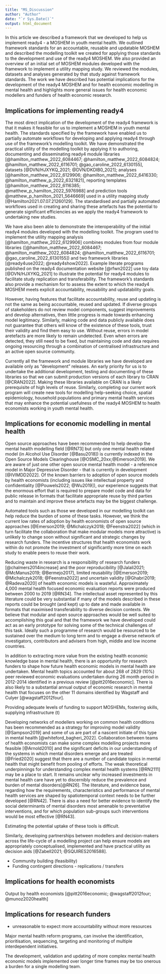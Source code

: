 ```yaml
---
title: "MS_Discussion"
author: "Author"
date: "`r Sys.Date()`"
output: html_document
---
```


In this article we described a framework that we developed to help us implement ready4 - a MOSHEM in youth mental health. We outlined framework standards for an accountable, reusable and updatable MOSHEM and described the modelling toolkit we created for applying those standards to the development and use of the ready4 MOSHEM. We also provided an overview of an initial set of MOSHEM modules developed with the framework to implement a utility mapping study. We reviewed the modules, datasets and analyses generated by that study against framework standards. The work we have described has potential implications for the development of the ready4 MOSHEM and for health economic modelling in mental health and highlights more general issues for health economic modellers and funders of health economic research.

## Implications for implementing ready4
The most direct implication of the development of the ready4 framework is that it makes it feasible for us to implement a MOSHEM in youth mental health. The standards specified by the framework have enabled us to partially automate workflows for developing and applying ready4 through use of the framework's modelling toolkit. We have demonstrated the practical utility of the modelling toolkit by applying it to authoring, documenting and disseminating ready4 module libraries  [@hamilton_matthew_2022_6084467; @hamilton_matthew_2022_6084824; @hamilton_matthew_2022_6116701; @gao_caroline_2022_6130155], datasets [@DVN/HJXYKQ_2021; @DVN/DKDIB0_2021]; analyses [@hamilton_matthew_2022_6129906; @hamilton_matthew_2022_6416330; @hamilton_matthew_p_2022_6321821], reporting templates [@hamilton_matthew_2022_6116385; @matthew_p_hamilton_2022_5976988] and prediction tools  @matthew_p_hamilton_2021_5646669] used in a utility mapping study [@Hamilton2021.07.07.21260129]. The standardised and partially automated workflows used in creating and sharing these artefacts has the potential to generate significant efficiencies as we apply the ready4 framework to undertaking new studies. 

We have also been able to demonstrate the interoperability of the initial ready4 modules developed with the modelling toolkit. The program used to implement the utility mapping analysis [@hamilton_matthew_2022_6129906] combines modules from four module libraries ([@hamilton_matthew_2022_6084467; @hamilton_matthew_2022_6084824; @hamilton_matthew_2022_6116701; @gao_caroline_2022_6130155]) and two framework libraries [@ready4use2022; @ready4show2022]. Example literate programs published on the ready4 documentation website [@rfwn2022] use toy data [@DVN/HJXYKQ_2021] to illustrate the potential for ready4 modules to facilitate study replication and transferability. The framework's standards also provide a mechanism for to assess the extent to which the ready4 MOSHEM meets explicit accountability, reusability and updatability goals.  

However, having features that facilitate accountability, reuse and updating is not the same as being accountable, reused and updated. If diverse groups of stakeholders do not review model components, suggest improvements and develop alternatives, then little progress is made towards enhancing model legitimacy. Similarly, making code and data publicly available does not guarantee that others will know of the existence of these tools, trust their validity and find them easy to use. Without reuse, errors in model aretefacts are more likely to remain undetected. Even when errors are detected, they still need to be fixed, but maintaining code and data requires ongoing resourcing through a combination of centralised infrastructure and an active open source community.

Currently all the framework and module libraries we have developed are available only as "development" releases. An early priority for us is to undertake the additional development, testing and documenting of these libraries so that we can submit production versions of each library to CRAN [@CRAN2022]. Making these libraries available on CRAN is a likely prerequisite of high levels of reuse. Similarly, completing our current work program will create new tools for modelling help-seeking choice, spatial epidemiology, household populations and primary mental health services that may enhance the potential usefulness of the ready4 MOSHEM to health economists working in youth mental health.


## Implications for economic modelling in mental health
Open source approaches have been recommended to help develop the mental health modelling field [@RN73] but only one mental health related model (in Alcohol Use Disorder [@Basu2018]) is currently indexed in the Open Source Models Clearinghouse [@OSMC_20xx;@Emerson2019]. We are aware of just one other open source mental health model - a reference model in Major Depressive Disorder - that is currently in development [@IVIMDD2022]. Of the known barriers to adoption of open source models by health economists (including issues like intellectual property and confidentiality [@Pouwels2022; @Wu2019]), our experience suggests that the enormous effort that is required to prepare model code and data for public release in formats that facilitate appropriate reuse by third parties and to maintain and improve these artefacts may be the biggest challenge. 

Automated tools such as those we developed in our modelling toolkit can help reduce the burden of some of these tasks. However, we think the current low rates of adoption by health economists of open source approaches [@Emerson2019; @Michalczyk2018; @Feenstra2022] (which in turn facilitate the collaboration that make modular models more attractive) is unlikely to change soon without significant and strategic changes by research funders. The incentive structures that health economists work within do not promote the investment of significantly more time on each study to enable peers to reuse their work.

Reducing waste in research is a responsibility of research funders [@chalmers2014increase] and the poor reproducibility [@Jalali2021; @McManus2019; @Bermejo2017], limited reusability [@Emerson2019; @Michalczyk2018; @Feenstra2022] and uncertain validity [@Ghabri2019; @Radeva2020] of health economic models is wasteful. Approximately 4,000 mental health focused economic evaluation reports were produced between 2000 to 2019 [@RN34]. The intellectual asset represented by this literature could be very substantial if many of the models described in these reports could be brought (and kept) up to date and made available in formats that maximised transferability to diverse decision contexts. We believe that modular and open source approaches would be well suited to accomplishing this goal and that the framework we have developed could act as an early prototype for solving some of the technical challenges of this task. Ideally such a programme of research would be resourced to be sustained over the medium to long term and to engage a diverse network of investigators, contributors and advisers from high, middle and low income countries.

In addition to extracting more value from the existing health economic knowledge base in mental health, there is an opportunity for research funders to shape how future health economic models in mental health are undertaken. Mental health topics accounted for about 268 of 2829 (10%) peer reviewed economic evaluations undertaken during 26 month period in 2012-2014 identified in a previous review [@pitt2016economic]. There is also likely to a substantial annual output of economic research in mental health that focuses on the other 11 domains identified by Wagstaff and Culyer [@wagstaff2012four]. 

Providing adequate levels of funding to support MOSHEMs, fostering skills, supplying infrastructure (t)

Developing networks of modellers working on common health conditions has been recommended as a strategy for improving model validity [@Sampson2019] and some of us are part of a nascent initiate of this type in mental health [@whiteford_bagheri_2022]. Collaboration between teams of health economists can make some complex modelling projects more feasible [@Arnold2010] and the significant deficits in our understanding of the systems in which mental disorders emerge and are treated [@Fried2020] suggest that there are a number of candidate topics in mental health that might benefit from pooling of efforts. The weak theoretical underpinnings for understanding complex mental health systems [@RN2111] may be a place to start. It remains unclear why increased investments in mental health care have yet to discernibly reduce the prevalence and burden of mental disorders[@RN26].  The  literature, and evidence base, regarding how the requirements, characteristics and performance of mental health services are shaped by spatiotemporal context needs to be further developed [@RN42]. There is also a need for better evidence to identify the social determinants of mental disorders most amenable to preventative interventions, and for which population sub-groups such interventions would be most effective [@RN43]. 

<!-- MH Research priorities (WP3 - Research, WP6 - Economic) https://doi.org/10.1016/S2215-0366(15)00332-6 -->
<!-- http://hdl.handle.net/1893/27205--><!-- CONTEXT: Funders should also support methodological work on context, including the development of reporting templates to facilitate accurate, comprehensive and systematic reporting of context, approaches to evidence synthesis that can capture contextual variation adequately and modelling methods that can leverage the accumulating evidence on contextual variation to predict the reach, implementation and effectiveness of promising interventions in new contexts." --

<!-- the framework represents a technical capacity rather than a behavioural outcome.  -->

<!-- (described in more detail on the project documentation website [@rfwn2022])  -->



 <!-- - One shot at big changes -->
 <!-- - Our analysis - do it in stages, be transparent, continually improve, get help, be flexible (modelling toolkit / monolithic model), have a framework -->
 <!-- A coding framework for OSHEMs developed in the language R includes standardised approaches to directory structure and naming conventions [@Alarid2019]. -->



<!-- Is it desirable for this to become default authoring tool or better to be replication tool. -->

Estimating the potential uptake of these tools is difficult. 
 


<!-- Add ref to NMHSMN in Australia --> Similarly, developing partnerships between modellers and decision-makers across the life-cycle of a modelling project can help ensure models are appropriately conceptualised, implemented and have practical utility as decision aids [@Zabell2021; @SQUIRES2016588].

- Community building (feasibility)
<!-- Open source is more than open access (limited discussion). -->
- Funding contingent directions - replications / transfers



## Implications for health economists
<!-- Standardized and transferable approaches to health economic modelling have been recommended. [doi:10.1017/S0266462317000666] -->
<!-- As modelling methods have become more sophisticated, some have argued that more complex models are required to adequately explore certain types of public health topics [@SQUIRES2016588].  -->
<!-- Modellers should be faithful to reaity and values of users DOI: 10.1002/asi.23697 -->
<!-- transferability - [https://doi.org/10.1017/S026646232200321X].  -->
Output by health economists [@pitt2016economic; @wagstaff2012four; @munoz2020health]

## Implications for research funders
<!-- Reducing waste in research is responsibility of research funder: https://doi.org/10.1016/S0140-6736(13)62229-1 -->
>

- unreasonable to expect more accountability without more resources

<!-- greater use of these types of models may require adaptation on the part of funders, modellers and decision-makers. T -->

<!-- Link to Wagstaff - Demand forecasting, valuation of health and healthcare, economic evaluation, utility mapping?? -->

<!-- # Motivation -->

<!-- ## Why develop OSHEMs in mental health -->


Major mental health reform programs, <!-- such as those currently being implemented in Victoria, Australia [@VicRC2021],  -->can involve the identification, prioritisation, sequencing, targeting and monitoring of multiple interdependent initiatives. 



The development, validation and updating of more complex mental health economic models implemented over longer time frames may be too onerous a burden for a single modelling team. 


<!-- Decision makers are frequently left to rely on economic analyses that become less valid and relevant each year. A model can grow stale when changes in the real world, whether sudden (e.g. new pandemics) or gradual (e.g. demographic), is not represented by corresponding updates to relevant model features. Even when the system being modelled remains relatively stable, new research findings may potentially invalidate aspects of a model's original conceptualisation and implementation.  -->

<!-- that rarely explores complex dynamic systems  -->
<!-- [PECUNIA] -->

<!-- Computational modelling could play an important role in developing policies to improve population mental health but this may require significant changes in the way mental health modelling projects are funded, conceptualised and implemented.  -->
 <!-- but, as with health economics more generally, OSHEMs remain rare. Greater use of open source approaches could help improve the scope, validity and usefulness of mental health economic models. -->
 
<!-- Repositories such as Zenodo [@Zenodo2013] and Dataverse [@Dataverse2007] provide persistent storage solutions that generate a Digital Object Identifier (DOI) for each unique item. These repositories are a preferable solution for sharing citable code and data than transitory repositories such as corporate websites or GitHub where items can be deleted or relocated at any time [@sseditors2022]. Zenodo includes tools that automate integration with GitHub, which makes it easy for developers to maintain parallel code repositories - one for disseminating the most up to date development code and the other for archiving citable code releases. --> <!-- Developers storing data in a Dataverse installation have access to multiple meta-data fields to document both a data collection and its individual constituent files.  --><!-- In R, code manuals and websites can be created with the aid of tools such as devtools [@devtools2021], sinew [@sinew2022], roxygen2 [@roxygen2021] and pkgdown [@pkgdown2022].  -->
 
<!-- and the use of version control systems. <!-- such as Git [@git20XX].  -->  
 
<!-- Applying a previously published algorithm [@kross2016] to analyse the most comprehensive archive of released R packages [@CRAN2022] finds that `r gpl_pc_dbl`% are distributed under various forms of General Public License (GPL) [@GNUGPL2022], a copyleft license. -->
<!-- In R, including a CITATION file in the `inst` directory of a package will enable users of that package to retrieve citation information by running a command of the format `citation("Package Name")` in the R console [@Salmon2021]. More generally, including a CITATION.cff file at the top level of your code repository will enable GitHub and Zenodo repositories hosting that item to include the relevant information in their citation tools [@Druskat_Citation_File_Format_2021]. Datasets hosted on Dataverse installations have metadata fields that, once completed by authors, generate citation files for dataset viewers. -->

<!-- A key challenge to generalising health economic models is that they are typically developed to inform a decision problem with a highly specific jurisdictional context. However, a number of choices about how these models are implemented can significantly increase the re-usability of model code in other contexts.  -->
<!-- For example, when generalising a model developed for the Australian context to a UK context, one could create a class that initially inherits all of the methods defined for the Australian model and then write new or replacement methods as needed for the UK model.  -->

<!-- A number of tools and approaches can make the process of implementing and curating changes to model code and data more coherent and efficient.   <!-- Repositories such as Zenodo [@Zenodo2013] and Dataverse [@Dataverse2007] provide persistent access to all published versions of a dataset, each uniquely identifiable. For code, use of version control tools like Git [@git20XX] can ensure that the entire development history of a project is organised so that each version is distinguishable and retrievable by developers. The online platform GitHub [@github2007] can make this version history accessible to anyone. -->

<!-- For R code, the usethis [@usethis2021] package can be used to partially automate version number increments using the convention Major.Minor.Patch.Development (e.g. ExampleSoftware v1.1.1.1). Datasets stored on the Harvard Dataverse use the simpler Major.Minor convention.  -->
<!-- MOSHEMs developed in R can take advantage of templates provided by devtools [@devtools2021] and pkgdown [@pkgdown2022] to run continuous integration checks on GitHub.  --><!-- These tests can include those of units (do individual functions produce expected output?), documentation (does documentation render correctly?; can all example workflows be executed?) and installation (can the software be successfully deployed on multiple types of operating system?).  -->
<!-- MH systems design is not a pharma led project - less concerns about commercial ownership -->

<!-- and for mental health specifically [@Occhipinti2021],  -->
<!-- could provide greater insight about inter-dependencies between candidate policies and the dynamic nature of the mental health systems planning context. Dynamic systems methods might provide the foundations for developing   -->
<!-- and models designed for multiple purposes r -->

 <!-- as part of the Open Value Initiative [@Jansen2019].  -->
 
 <!-- Yet single purpose models that assume static systems may be inadequate for the decision support needs of policymakers and service planners [@PC2020; @Occhipinti2021].  -->
<!-- The large and widespread additional mental health burdens recently observed during the COVID-19 pandemic[@20211700] and predicted as a potential future consequence of climate change [@page_howard_2010], highlight the need to improve the resilience and adaptability of these systems. To help stem growing demand for mental health services, policymakers have also been encouraged to place greater emphasis on tackling the social determinants of mental disorders [@RN11].  -->

<!-- Our approach to model development is to undertake a number of discrete modelling projects of the people, places, platforms and programs that shape the mental health and wellbeing of young people and to progressively link them together by means of a common framework. To model people we are developing synthetic representations of populations of interest [@DVN/HJXYKQ_2021] that describe relevant individual characteristics and their relationships, algorithms that map psychological measures to health utility [@Hamilton2021.07.07.21260129] and choice models for predicting the helpseeking behaviour of young people [@hamilton_matthew_2022_6627995]. Our in-development model of places [@DVN/V3OKZV_2022] has the aim of synthesising geometry and spatial attribute data to characterise the geographic distribution of relevant demographic, environmental, epidemiological and service infrastructure features. We are in the early stages of a multi-annual project to develop a service platform model that will represent the processes and operations of a complex primary youth mental health service. We also plan to extend and update our prior work reviewing economic evidence relating to youth mental health programs [@RN33] so that it can be integrated with this model. Our initial work on **readyforwhatsnext** is focused on Victoria, Australia but the framework we are using to develop it is designed to facilitate extension by ourselves and others to different jurisdictional decision contexts. Progress is reported on a project website [@rfwn2022]. -->